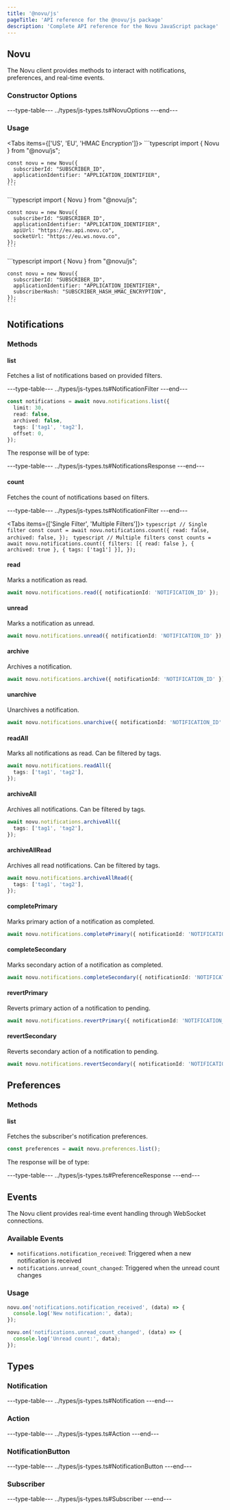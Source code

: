 ```yaml
---
title: '@novu/js'
pageTitle: 'API reference for the @novu/js package'
description: 'Complete API reference for the Novu JavaScript package'
---
```



## Novu

The Novu client provides methods to interact with notifications, preferences, and real-time events.

### Constructor Options

---type-table---
../types/js-types.ts#NovuOptions
---end---

### Usage

<Tabs items={['US', 'EU', 'HMAC Encryption']}>
  <Tab value="US">
    ```typescript
    import { Novu } from "@novu/js";

    const novu = new Novu({
      subscriberId: "SUBSCRIBER_ID",
      applicationIdentifier: "APPLICATION_IDENTIFIER",
    });
    ```
  </Tab>
  <Tab value="EU">
    ```typescript
    import { Novu } from "@novu/js";

    const novu = new Novu({
      subscriberId: "SUBSCRIBER_ID",
      applicationIdentifier: "APPLICATION_IDENTIFIER",
      apiUrl: "https://eu.api.novu.co",
      socketUrl: "https://eu.ws.novu.co",
    });
    ```
  </Tab>
  <Tab value="HMAC Encryption">
    ```typescript
    import { Novu } from "@novu/js";

    const novu = new Novu({
      subscriberId: "SUBSCRIBER_ID",
      applicationIdentifier: "APPLICATION_IDENTIFIER",
      subscriberHash: "SUBSCRIBER_HASH_HMAC_ENCRYPTION",
    });
    ```
  </Tab>
</Tabs>

## Notifications

### Methods

#### list

Fetches a list of notifications based on provided filters.

---type-table---
../types/js-types.ts#NotificationFilter
---end---

```typescript
const notifications = await novu.notifications.list({
  limit: 30,
  read: false,
  archived: false,
  tags: ['tag1', 'tag2'],
  offset: 0,
});
```

The response will be of type:

---type-table---
../types/js-types.ts#NotificationsResponse
---end---

#### count

Fetches the count of notifications based on filters.

---type-table---
../types/js-types.ts#NotificationFilter
---end---

<Tabs items={['Single Filter', 'Multiple Filters']}>
  <Tab value="Single Filter">
    ```typescript
    // Single filter
    const count = await novu.notifications.count({
      read: false,
      archived: false,
    });
    ```
  </Tab>
  <Tab value="Multiple Filters">
    ```typescript
    // Multiple filters
    const counts = await novu.notifications.count({
      filters: [{ read: false }, { archived: true }, { tags: ['tag1'] }],
    });
    ```
  </Tab>
</Tabs>

#### read

Marks a notification as read.

```typescript
await novu.notifications.read({ notificationId: 'NOTIFICATION_ID' });
```

#### unread

Marks a notification as unread.

```typescript
await novu.notifications.unread({ notificationId: 'NOTIFICATION_ID' });
```

#### archive

Archives a notification.

```typescript
await novu.notifications.archive({ notificationId: 'NOTIFICATION_ID' });
```

#### unarchive

Unarchives a notification.

```typescript
await novu.notifications.unarchive({ notificationId: 'NOTIFICATION_ID' });
```

#### readAll

Marks all notifications as read. Can be filtered by tags.

```typescript
await novu.notifications.readAll({
  tags: ['tag1', 'tag2'],
});
```

#### archiveAll

Archives all notifications. Can be filtered by tags.

```typescript
await novu.notifications.archiveAll({
  tags: ['tag1', 'tag2'],
});
```

#### archiveAllRead

Archives all read notifications. Can be filtered by tags.

```typescript
await novu.notifications.archiveAllRead({
  tags: ['tag1', 'tag2'],
});
```

#### completePrimary

Marks primary action of a notification as completed.

```typescript
await novu.notifications.completePrimary({ notificationId: 'NOTIFICATION_ID' });
```

#### completeSecondary

Marks secondary action of a notification as completed.

```typescript
await novu.notifications.completeSecondary({ notificationId: 'NOTIFICATION_ID' });
```

#### revertPrimary

Reverts primary action of a notification to pending.

```typescript
await novu.notifications.revertPrimary({ notificationId: 'NOTIFICATION_ID' });
```

#### revertSecondary

Reverts secondary action of a notification to pending.

```typescript
await novu.notifications.revertSecondary({ notificationId: 'NOTIFICATION_ID' });
```

## Preferences

### Methods

#### list

Fetches the subscriber's notification preferences.

```typescript
const preferences = await novu.preferences.list();
```

The response will be of type:

---type-table---
../types/js-types.ts#PreferenceResponse
---end---

## Events

The Novu client provides real-time event handling through WebSocket connections.

### Available Events

- `notifications.notification_received`: Triggered when a new notification is received
- `notifications.unread_count_changed`: Triggered when the unread count changes

### Usage

```typescript
novu.on('notifications.notification_received', (data) => {
  console.log('New notification:', data);
});

novu.on('notifications.unread_count_changed', (data) => {
  console.log('Unread count:', data);
});
```

## Types

### Notification

---type-table---
../types/js-types.ts#Notification
---end---

### Action

---type-table---
../types/js-types.ts#Action
---end---

### NotificationButton

---type-table---
../types/js-types.ts#NotificationButton
---end---

### Subscriber

---type-table---
../types/js-types.ts#Subscriber
---end---
